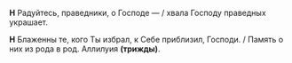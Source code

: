 **Н** Радуйтесь, праведники, о Господе — / хвала Господу праведных украшает.

**Н** Блаженны те, кого Ты избрал, к Себе приблизил, Господи. / Память о них из рода в род. Аллилуия **(трижды)**.
